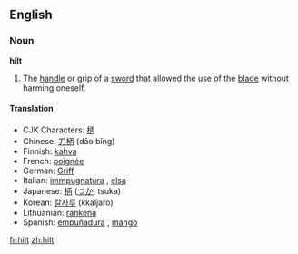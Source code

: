 ==English==
===Noun===
'''hilt'''

#The [[handle]] or grip of a [[sword]] that allowed the use of the [[blade]] without harming oneself.

====Translation====
*CJK Characters: [[柄]]
*Chinese: [[刀柄]] (dāo bǐng)
*Finnish: [[kahva]]
*French: [[poignée]] {{f}}
*German: [[Griff]] {{m}}
*Italian: [[immpugnatura]] {{f}}, [[elsa]] {{f}}
*Japanese: [[柄]] ([[つか]], tsuka)
*Korean: [[칼자루]] (kkaljaro)
*Lithuanian: [[rankena]] {{f}}
*Spanish: [[empuñadura]] {{f}}, [[mango]] {{m}}

[[fr:hilt]]
[[zh:hilt]]